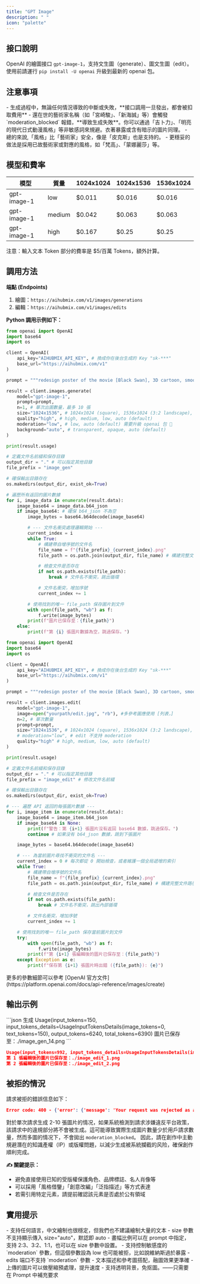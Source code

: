 ```yaml
---
title: "GPT Image"
description: " "
icon: "palette"
---
```


## 接口說明

OpenAI 的繪圖接口 `gpt-image-1`，支持文生圖（generate）、圖文生圖（edit）。  
使用前請運行 `pip install -U openai` 升級到最新的 openai 包。

## 注意事項

<Warning>
- 生成過程中，無論任何情況導致的中斷或失敗，**接口調用一旦發出，都會被扣取費用**
- 還在世的藝術家名稱（如「宮崎駿」、「新海誠」等）會觸發 `moderation_blocked` 報錯，**導致生成失敗**。你可以通過「吉卜力」、「明亮的現代日式動漫風格」等非敏感詞來規避。衣著暴露或含有暗示的圖片同理。
- 總的來說,「風格」比「藝術家」安全，像是「皮克斯」也是支持的。
- 更穩妥的做法是採用已故藝術家或對應的風格，如「梵高」、「蒙娜麗莎」等。
</Warning>

## 模型和費率

| 模型 | 質量 | 1024x1024 | 1024x1536 | 1536x1024 |
| ------------------ | ------------ | ------------ | ------------ | ------------ |
| gpt-image-1 | low | $0.011 | $0.016 | $0.016 |
| gpt-image-1 | medium | $0.042 | $0.063 | $0.063 |
| gpt-image-1 | high | $0.167 | $0.25 | $0.25 |

<Info>
注意：輸入文本 Token 部分的費率是 $5/百萬 Tokens，額外計算。
</Info>
  
## 調用方法

**端點 (Endpoints)**
1. 繪圖：`https://aihubmix.com/v1/images/generations`
2. 編輯：`https://aihubmix.com/v1/images/edits`

**Python 調用示例如下：**  
<CodeGroup>
```py 生成 (文生圖)
from openai import OpenAI
import base64
import os

client = OpenAI(
    api_key="AIHUBMIX_API_KEY", # 換成你在後台生成的 Key "sk-***"
    base_url="https://aihubmix.com/v1"
)

prompt = """redesign poster of the movie [Black Swan], 3D cartoon, smooth render, bright tone, 2:3 portrait."""

result = client.images.generate(
    model="gpt-image-1",
    prompt=prompt,
    n=1, # 單次出圖數量，最多 10 張
    size="1024x1536", # 1024x1024 (square), 1536x1024 (3:2 landscape), 1024x1536 (2:3 portrait), auto (default) 
    quality="high", # high, medium, low, auto (default)
    moderation="low", # low, auto (default) 需要升級 openai 包 📍
    background="auto", # transparent, opaque, auto (default)
)

print(result.usage)

# 定義文件名前綴和保存目錄
output_dir = "." # 可以指定其他目錄
file_prefix = "image_gen"

# 確保輸出目錄存在
os.makedirs(output_dir, exist_ok=True)

# 遍歷所有返回的圖片數據
for i, image_data in enumerate(result.data):
    image_base64 = image_data.b64_json
    if image_base64: # 確保 b64_json 不為空
        image_bytes = base64.b64decode(image_base64)

        # --- 文件名衝突處理邏輯開始 ---
        current_index = i
        while True:
            # 構建帶自增序號的文件名
            file_name = f"{file_prefix}_{current_index}.png"
            file_path = os.path.join(output_dir, file_name) # 構建完整文件路徑

            # 檢查文件是否存在
            if not os.path.exists(file_path):
                break # 文件名不衝突，跳出循環

            # 文件名衝突，增加序號
            current_index += 1

        # 使用找到的唯一 file_path 保存圖片到文件
        with open(file_path, "wb") as f:
            f.write(image_bytes)
        print(f"圖片已保存至：{file_path}")
    else:
        print(f"第 {i} 張圖片數據為空，跳過保存。")

```

```py 編輯 (多圖+文生圖)
from openai import OpenAI
import base64
import os

client = OpenAI(
    api_key="AIHUBMIX_API_KEY", # 換成你在後台生成的 Key "sk-***"
    base_url="https://aihubmix.com/v1"
)

prompt = """redesign poster of the movie [Black Swan], 3D cartoon, smooth render, bright tone, 2:3 portrait."""

result = client.images.edit(
    model="gpt-image-1",
    image=open("yourpath/edit.jpg", "rb"), #多參考圖應使用 [列表，]
    n=2, # 單次數量
    prompt=prompt,
    size="1024x1536", # 1024x1024 (square), 1536x1024 (3:2 landscape), 1024x1536 (2:3 portrait), auto (default)
    # moderation="low", # edit 不支持 moderation
    quality="high" # high, medium, low, auto (default)
)

print(result.usage)

# 定義文件名前綴和保存目錄
output_dir = "." # 可以指定其他目錄
file_prefix = "image_edit" # 修改文件名前綴

# 確保輸出目錄存在
os.makedirs(output_dir, exist_ok=True)

# --- 遍歷 API 返回的每張圖片數據 ---
for i, image_item in enumerate(result.data):
    image_base64 = image_item.b64_json
    if image_base64 is None:
        print(f"警告：第 {i+1} 張圖片沒有返回 base64 數據，跳過保存。")
        continue # 如果没有 b64_json 數據，跳到下張圖片

    image_bytes = base64.b64decode(image_base64)

    # --- 為當前圖片尋找不衝突的文件名 ---
    current_index = 0 # 每次都從 0 開始檢查，或者維護一個全局遞增的索引
    while True:
        # 構建帶自增序號的文件名
        file_name = f"{file_prefix}_{current_index}.png"
        file_path = os.path.join(output_dir, file_name) # 構建完整文件路徑

        # 檢查文件是否存在
        if not os.path.exists(file_path):
            break # 文件名不衝突，跳出內部循環

        # 文件名衝突，增加序號
        current_index += 1

    # 使用找到的唯一 file_path 保存當前圖片到文件
    try:
        with open(file_path, "wb") as f:
            f.write(image_bytes)
        print(f"第 {i+1} 張編輯後的圖片已保存至：{file_path}")
    except Exception as e:
        print(f"保存第 {i+1} 張圖片時出錯 ({file_path}): {e}")
```
</CodeGroup>
更多的參數細節可以參考 [OpenAI 官方文件](https://platform.openai.com/docs/api-reference/images/create)

## 輸出示例
<CodeGroup>
```json 生成
Usage(input_tokens=150, input_tokens_details=UsageInputTokensDetails(image_tokens=0, text_tokens=150), output_tokens=6240, total_tokens=6390)
圖片已保存至：./image_gen_14.png
```

```json 編輯
Usage(input_tokens=992, input_tokens_details=UsageInputTokensDetails(image_tokens=646, text_tokens=346), output_tokens=12480, total_tokens=13472)
第 1 張編輯後的圖片已保存至：./image_edit_1.png
第 2 張編輯後的圖片已保存至：./image_edit_2.png
```
</CodeGroup>

## 被拒的情況

請求被拒的錯誤信息如下：
```json
Error code: 400 - {'error': {'message': 'Your request was rejected as a result of our safety system. Your request may contain content that is not allowed by our safety system.', 'type': 'user_error', 'param': None, 'code': 'moderation_blocked'}}
```

對於單次請求生成 2-10 張圖片的情况，如果系統檢測到請求涉嫌違反平台政策，該請求中的違規部分將不會被生成。這可能導致實際生成圖片數量少於用戶請求數量，然而多圖的情况下，不會拋出 `moderation_blocked`。 
因此，請在創作中主動規避潛在的知識產權（IP）或版權問題，以減少生成被系統攔截的风险，確保創作順利完成。

**✍️ 關鍵提示：**
- 避免直接使用已知的受版權保護角色、品牌標誌、名人肖像等
- 可以採用「風格借鑒」「創意改編」「泛指描述」等方式表達
- 若需引用特定元素，請提前確認該元素是否處於公有領域

## 實用提示

<Tip>
- 支持任何語言，中文繪制也很穩定，但我們也不建議繪制大量的文本
- size 參數不支持顯示傳入 size="auto"，默認即 auto
- 畫幅比例可以在 prompt 中指定，支持 2:3、3:2、1:1，也可以在 size 參數中設置。
- 支持控制敏感度的 `moderation` 參數，但這個參數設為 low 也可能被拒，比如說維納斯過於暴露
- edits 端口不支持 `moderation` 參數
- 文本描述和參考圖搭配，融圖效果更準確
- 上傳的圖片可以做壓縮預處理，提升速度
- 支持透明背景，免抠圖。——只需要在 Prompt 中補充要求
</Tip>
